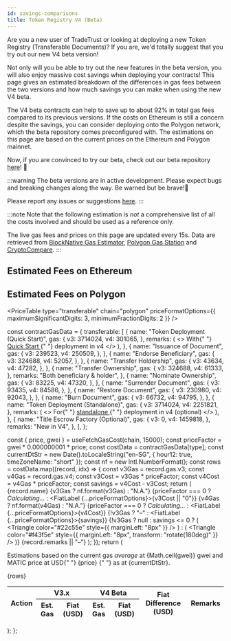 ```yaml
---
id: savings-comparisons
title: Token Registry V4 (Beta)
---
```



Are you a new user of TradeTrust or looking at deploying a new Token Registry (Transferable Documents)? If you are, we'd totally suggest that you try out our new V4 beta version!

Not only will you be able to try out the new features in the beta version, you will also enjoy massive cost savings when deploying your contracts!
This page gives an estimated breakdown of the differences in gas fees between the two versions and how much savings you can make when using the new V4 beta.

The V4 beta contracts can help to save up to about 92% in total gas fees compared to its previous versions.
If the costs on Ethereum is still a concern despite the savings, you can consider deploying onto the Polygon network, which the beta repository comes preconfigured with.
The estimations on this page are based on the current prices on the Ethereum and Polygon mainnet.

Now, if you are convinced to try our beta, check out our beta repository [here](https://github.com/Open-Attestation/token-registry/tree/beta)! 🎉

:::warning
The beta versions are in active development. Please expect bugs and breaking changes along the way. Be warned but be brave!💪

Please report any issues or suggestions [here](https://github.com/Open-Attestation/token-registry/issues).
:::

:::note
Note that the following estimation is _not_ a comprehensive list of all the costs involved and should be used as a reference only.

The live gas fees and prices on this page are updated every 15s. Data are retrieved from [BlockNative Gas Estimator](https://www.blocknative.com/gas-estimator), [Polygon Gas Station](https://polygon.technology) and [CryptoCompare](https://www.cryptocompare.com/).
:::

## Estimated Fees on Ethereum

<PriceTable type="transferable" chain="ethereum" />

## Estimated Fees on Polygon

<PriceTable
  type="transferable"
  chain="polygon"
  priceFormatOptions={{ maximumSignificantDigits: 3, minimumFractionDigits: 2 }}
/>

const contractGasData = {
  transferable: [
    {
      name: "Token Deployment (Quick Start)",
      gas: {
        v3: 3714024,
        v4: 301065,
      },
      remarks: (
        <>
          With{" "}
          <a href="https://github.com/Open-Attestation/token-registry/tree/beta#quick-start" target="_blank">
            Quick Start
          </a>{" "}
          deployment in v4
        </>
      ),
    },
    {
      name: "Issuance of Document",
      gas: {
        v3: 239523,
        v4: 250509,
      },
    },
    {
      name: "Endorse Beneficiary",
      gas: {
        v3: 324688,
        v4: 52057,
      },
    },
    {
      name: "Transfer Holdership",
      gas: {
        v3: 43634,
        v4: 47282,
      },
    },
    {
      name: "Transfer Ownership",
      gas: {
        v3: 324688,
        v4: 61333,
      },
      remarks: "Both beneficiary & holder",
    },
    {
      name: "Nominate Ownership",
      gas: {
        v3: 83225,
        v4: 47320,
      },
    },
    {
      name: "Surrender Document",
      gas: {
        v3: 93435,
        v4: 84586,
      },
    },
    {
      name: "Restore Document",
      gas: {
        v3: 230980,
        v4: 92043,
      },
    },
    {
      name: "Burn Document",
      gas: {
        v3: 66732,
        v4: 94795,
      },
    },
    {
      name: "Token Deployment (Standalone)",
      gas: {
        v3: 3714024,
        v4: 2251821,
      },
      remarks: (
        <>
          For{" "}
          <a href="https://github.com/Open-Attestation/token-registry/tree/beta#stand-alone-contract" target="_blank">
            standalone
          </a>{" "}
          deployment in v4 (optional)
        </>
      ),
    },
    {
      name: "Title Escrow Factory (Optional)",
      gas: {
        v3: 0,
        v4: 1459818,
      },
      remarks: "New in V4",
    },
  ],
};

  const { price, gwei } = useFetchGasCost(chain, 15000);
  const priceFactor = gwei * 0.000000001 * price;
  const costData = contractGasData[type];
  const currentDtStr = new Date().toLocaleString("en-SG", { hour12: true, timeZoneName: "short" });
  const nf = new Intl.NumberFormat();
  const rows = costData.map((record, idx) => {
    const v3Gas = record.gas.v3;
    const v4Gas = record.gas.v4;
    const v3Cost = v3Gas * priceFactor;
    const v4Cost = v4Gas * priceFactor;
    const savings = v4Cost - v3Cost;
    return (
      <tr key={idx}>
        <td>{record.name}</td>
        <td> {v3Gas ? nf.format(v3Gas) : "N.A."}</td>
        <td>
          {priceFactor === 0 ? <em>Calculating...</em> : <FiatLabel {...priceFormatOptions}>{v3Cost || "0"}</FiatLabel>}
        </td>
        <td> {v4Gas ? nf.format(v4Gas) : "N.A."}</td>
        <td>{priceFactor === 0 ? <em>Calculating...</em> : <FiatLabel {...priceFormatOptions}>{v4Cost}</FiatLabel>}</td>
        <td align="center">
          {!v3Gas ? "–" : <FiatLabel {...priceFormatOptions}>{savings}</FiatLabel>}
          {!v3Gas ? null : savings <= 0 ? (
            <Triangle color="#22c55e" style={{ marginLeft: "8px" }} />
          ) : (
            <Triangle color="#f43f5e" style={{ marginLeft: "8px", transform: "rotate(180deg)" }} />
          )}
        </td>
        <td>{record.remarks || "–"}</td>
      </tr>
    );
  });
  return (
    <div>
      <p>
        Estimations based on the current gas <em>average</em> at <BoxTag>{Math.ceil(gwei)} gwei</BoxTag> and MATIC price
        at USD{" "}
        <BoxTag>
          <FiatLabel>{price}</FiatLabel>
        </BoxTag>{" "}
        as at {currentDtStr}.
      </p>
      <table>
        <thead>
          <tr>
            <th rowSpan="2">Action</th>
            <th colSpan="2">V3.x</th>
            <th colSpan="2">V4 Beta</th>
            <th rowSpan="2">Fiat Difference (USD)</th>
            <th rowSpan="2">Remarks</th>
          </tr>
          <tr>
            <th>Est. Gas</th>
            <th>Fiat (USD)</th>
            <th>Est. Gas</th>
            <th>Fiat (USD)</th>
          </tr>
        </thead>
        <tbody>{rows}</tbody>
      </table>
    </div>
  );
};
